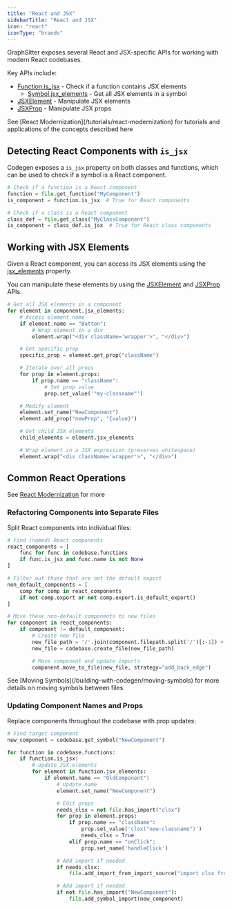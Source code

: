 ```yaml
---
title: "React and JSX"
sidebarTitle: "React and JSX"
icon: "react"
iconType: "brands"
---
```


GraphSitter exposes several React and JSX-specific APIs for working with modern React codebases.

Key APIs include:

- [Function.is_jsx](../api-reference/core/Function#is_jsx) - Check if a function contains JSX elements
  - [Symbol.jsx_elements](../api-reference/core/Symbol#jsx_elements) - Get all JSX elements in a symbol
- [JSXElement](../api-reference/core/JSXElement) - Manipulate JSX elements
- [JSXProp](../api-reference/core/JSXProp) - Manipulate JSX props

<Tip>
  See [React Modernization](/tutorials/react-modernization) for tutorials and
  applications of the concepts described here
</Tip>

## Detecting React Components with `is_jsx`

Codegen exposes a `is_jsx` property on both classes and functions, which can be used to check if a symbol is a React component.

```python
# Check if a function is a React component
function = file.get_function("MyComponent")
is_component = function.is_jsx  # True for React components

# Check if a class is a React component
class_def = file.get_class("MyClassComponent")
is_component = class_def.is_jsx  # True for React class components
```

## Working with JSX Elements

Given a React component, you can access its JSX elements using the [jsx_elements](../api-reference/core/Function#jsx-elements) property.

You can manipulate these elements by using the [JSXElement](../api-reference/core/JSXElement) and [JSXProp](../api-reference/core/JSXProp) APIs.

```python
# Get all JSX elements in a component
for element in component.jsx_elements:
    # Access element name
    if element.name == "Button":
        # Wrap element in a div
        element.wrap("<div className='wrapper'>", "</div>")

    # Get specific prop
    specific_prop = element.get_prop("className")

    # Iterate over all props
    for prop in element.props:
        if prop.name == "className":
            # Set prop value
            prop.set_value('"my-classname"')

    # Modify element
    element.set_name("NewComponent")
    element.add_prop("newProp", "{value}")

    # Get child JSX elements
    child_elements = element.jsx_elements

    # Wrap element in a JSX expression (preserves whitespace)
    element.wrap("<div className='wrapper'>", "</div>")
```

## Common React Operations

<Tip>See [React Modernization](/tutorials/react-modernization) for more</Tip>

### Refactoring Components into Separate Files

Split React components into individual files:

```python
# Find (named) React components
react_components = [
    func for func in codebase.functions
    if func.is_jsx and func.name is not None
]

# Filter out those that are not the default export
non_default_components = [
    comp for comp in react_components
    if not comp.export or not comp.export.is_default_export()
]

# Move these non-default components to new files
for component in react_components:
    if component != default_component:
        # Create new file
        new_file_path = '/'.join(component.filepath.split('/')[:-1]) + f"{component.name}.tsx"
        new_file = codebase.create_file(new_file_path)

        # Move component and update imports
        component.move_to_file(new_file, strategy="add_back_edge")
```

<Note>
  See [Moving Symbols](/building-with-codegen/moving-symbols) for more details
  on moving symbols between files.
</Note>

### Updating Component Names and Props

Replace components throughout the codebase with prop updates:

```python
# Find target component
new_component = codebase.get_symbol("NewComponent")

for function in codebase.functions:
    if function.is_jsx:
        # Update JSX elements
        for element in function.jsx_elements:
            if element.name == "OldComponent":
                # Update name
                element.set_name("NewComponent")

                # Edit props
                needs_clsx = not file.has_import("clsx")
                for prop in element.props:
                    if prop.name == "className":
                        prop.set_value('clsx("new-classname")')
                        needs_clsx = True
                    elif prop.name == "onClick":
                        prop.set_name('handleClick')

                # Add import if needed
                if needs_clsx:
                    file.add_import_from_import_source("import clsx from 'clsx'")

                # Add import if needed
                if not file.has_import("NewComponent"):
                    file.add_symbol_import(new_component)
```
